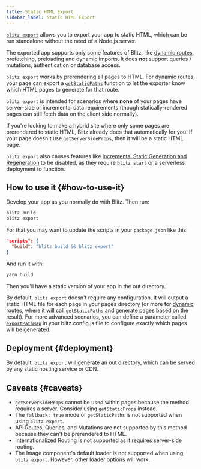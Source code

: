```yaml
---
title: Static HTML Export
sidebar_label: Static HTML Export
---
```


[`blitz export`](cli-export) allows you to export your app to static HTML,
which can be run standalone without the need of a Node.js server.

The exported app supports only some features of Blitz, like
[dynamic routes](routing#dynamic-route-segments), prefetching, preloading
and dynamic imports. It does **not** support queries / mutations,
authentication or database access.

`blitz export` works by prerendering all pages to HTML. For dynamic
routes, your page can export a [`getStaticPaths`](get-static-paths)
function to let the exporter know which HTML pages to generate for that
route.

`blitz export` is intended for scenarios where **none** of your pages have
server-side or incremental data requirements (though statically-rendered
pages can still fetch data on the client side normally).

<Card type="info">

If you're looking to make a hybrid site where only some pages are
prerendered to static HTML, Blitz already does that automatically for you!
If your page doesn't use `getServerSideProps`, then it will be a static
HTML page.

</Card>

`blitz export` also causes features like
[Incremental Static Generation and Regeneration](get-static-props#incremental-static-regeneration)
to be disabled, as they require `blitz start` or a serverless deployment
to function.

## How to use it {#how-to-use-it}

Develop your app as you normally do with Blitz. Then run:

```bash
blitz build
blitz export
```

For that you may want to update the scripts in your `package.json` like
this:

```json
"scripts": {
  "build": "blitz build && blitz export"
}
```

And run it with:

```bash
yarn build
```

Then you'll have a static version of your app in the out directory.

By default, `blitz export` doesn't require any configuration. It will
output a static HTML file for each page in your pages directory (or more
for [dynamic routes](routing#dynamic-route-segments), where it will call
`getStaticPaths` and generate pages based on the result). For more
advanced scenarios, you can define a parameter called
[`exportPathMap`](blitz-config#export-path-map) in your blitz.config.js
file to configure exactly which pages will be generated.

## Deployment {#deployment}

By default, `blitz export` will generate an out directory, which can be
served by any static hosting service or CDN.

## Caveats {#caveats}

- `getServerSideProps` cannot be used within pages because the method
  requires a server. Consider using `getStaticProps` instead.
- The `fallback: true` mode of `getStaticPaths` is not supported when
  using `blitz export`.
- API Routes, Queries, and Mutations are not supported by this method
  because they can't be prerendered to HTML.
- Internationalized Routing is not supported as it requires server-side
  routing.
- The Image component's default loader is not supported when using
  `blitz export`. However, other loader options will work.
